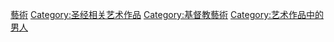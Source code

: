 {{Commonscat|Depictions of Jesus Christ}}

[[Category:耶稣|藝術]]
[[Category:圣经相关艺术作品|Category:圣经相关艺术作品]]
[[Category:基督教藝術|Category:基督教藝術]]
[[Category:艺术作品中的男人|Category:艺术作品中的男人]]